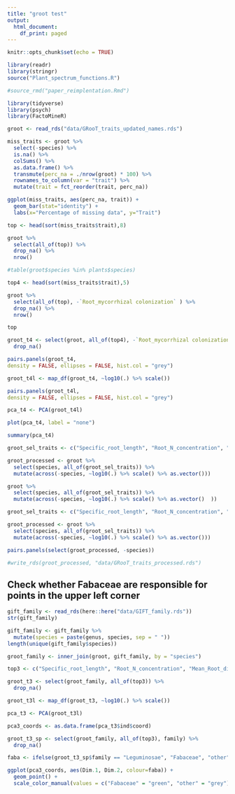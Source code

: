 ```yaml
---
title: "groot test"
output:
  html_document:
    df_print: paged
---
```


```r
knitr::opts_chunk$set(echo = TRUE)

library(readr)
library(stringr)
source("Plant_spectrum_functions.R")
```

```r
#source_rmd("paper_reimplentation.Rmd")
```

```r
library(tidyverse)
library(psych)
library(FactoMineR)
```

```r
groot <- read_rds("data/GRooT_traits_updated_names.rds")
```


```r
miss_traits <- groot %>% 
  select(-species) %>% 
  is.na() %>% 
  colSums() %>% 
  as.data.frame() %>%
  transmute(perc_na = ./nrow(groot) * 100) %>% 
  rownames_to_column(var = "trait") %>% 
  mutate(trait = fct_reorder(trait, perc_na))
```

```r
ggplot(miss_traits, aes(perc_na, trait)) +
  geom_bar(stat="identity") +
  labs(x="Percentage of missing data", y="Trait")
```
```r
top <- head(sort(miss_traits$trait),8)
```
```r
groot %>% 
  select(all_of(top)) %>% 
  drop_na() %>% 
  nrow()
```
```r
#table(groot$species %in% plants$species)
```

```r
top4 <- head(sort(miss_traits$trait),5)
```
```r
groot %>% 
  select(all_of(top), -`Root_mycorrhizal colonization` ) %>% 
  drop_na() %>% 
  nrow()
```
```r
top
```

```r
groot_t4 <- select(groot, all_of(top4), -`Root_mycorrhizal colonization` ) %>% 
  drop_na()
```

```r
pairs.panels(groot_t4,
density = FALSE, ellipses = FALSE, hist.col = "grey")
```

```r
groot_t4l <- map_df(groot_t4, ~log10(.) %>% scale())
```
```r
pairs.panels(groot_t4l,
density = FALSE, ellipses = FALSE, hist.col = "grey")
```


```r
pca_t4 <- PCA(groot_t4l)
```
```r
plot(pca_t4, label = "none")
```


```r
summary(pca_t4)
```


```r
groot_sel_traits <- c("Specific_root_length", "Root_N_concentration", "Mean_Root_diameter", "Root_tissue_density")

groot_processed <- groot %>% 
  select(species, all_of(groot_sel_traits)) %>% 
  mutate(across(-species, ~log10(.) %>% scale() %>% as.vector()))

groot %>% 
  select(species, all_of(groot_sel_traits)) %>% 
  mutate(across(-species, ~log10(.) %>% scale() %>% as.vector()  ))
```


```r
groot_sel_traits <- c("Specific_root_length", "Root_N_concentration", "Mean_Root_diameter")

groot_processed <- groot %>% 
  select(species, all_of(groot_sel_traits)) %>% 
  mutate(across(-species, ~log10(.) %>% scale() %>% as.vector()))
```


```r
pairs.panels(select(groot_processed, -species))
```

```r
#write_rds(groot_processed, "data/GRooT_traits_processed.rds")
```



## Check whether Fabaceae are responsible for points in the upper left corner

```r
gift_family <- read_rds(here::here("data/GIFT_family.rds"))
str(gift_family)
```

```r
gift_family <- gift_family %>%
  mutate(species = paste(genus, species, sep = " "))
length(unique(gift_family$species))
```

```r
groot_family <- inner_join(groot, gift_family, by = "species")

top3 <- c("Specific_root_length", "Root_N_concentration", "Mean_Root_diameter", "Root_tissue_density")

groot_t3 <- select(groot_family, all_of(top3)) %>%
  drop_na()

groot_t3l <- map_df(groot_t3, ~log10(.) %>% scale())

pca_t3 <- PCA(groot_t3l)
```


```r
pca3_coords <- as.data.frame(pca_t3$ind$coord)

groot_t3_sp <- select(groot_family, all_of(top3), family) %>%
  drop_na()

faba <- ifelse(groot_t3_sp$family == "Leguminosae", "Fabaceae", "other")

ggplot(pca3_coords, aes(Dim.1, Dim.2, colour=faba)) +
  geom_point() +
  scale_color_manual(values = c("Fabaceae" = "green", "other" = "grey"))
```

